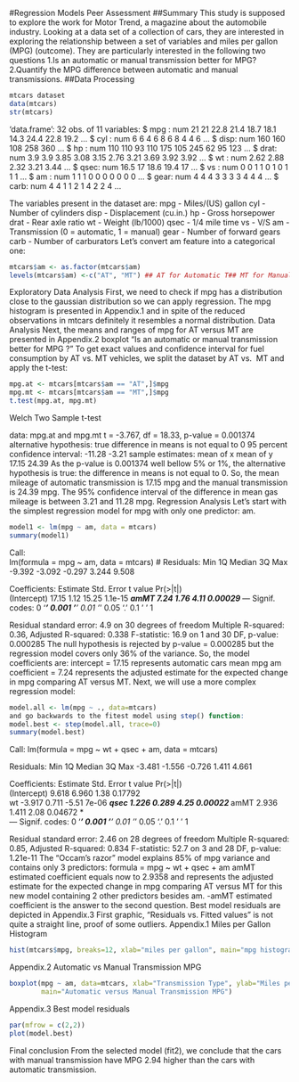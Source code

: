 #Regression Models Peer Assessment 
##Summary
This study is supposed to explore the work for Motor Trend, a magazine about the automobile industry. Looking at a data 
set of a collection of cars, they are interested in exploring the relationship between a set of variables and miles per
gallon (MPG) (outcome). They are particularly interested in the following two questions
1.Is an automatic or manual transmission better for MPG?
2.Quantify the MPG difference between automatic and manual transmissions.
##Data Processing
```r
mtcars dataset
data(mtcars)
str(mtcars)
```
 'data.frame':   	 32 obs. of  11 variables:
   $ mpg : num 	 21 21 22.8 21.4 18.7 18.1 14.3 24.4 22.8 19.2 ...
   $ cyl : num 		 6 6 4 6 8 6 8 4 4 6 ...
   $ disp: num 	 160 160 108 258 360 ...
   $ hp  : num  	110 110 93 110 175 105 245 62 95 123 ...
   $ drat: num		 3.9 3.9 3.85 3.08 3.15 2.76 3.21 3.69 3.92 3.92 ...
   $ wt  : num 		2.62 2.88 2.32 3.21 3.44 ...
    $ qsec: num  	16.5 17 18.6 19.4 17 ...
   $ vs  : num  		0 0 1 1 0 1 0 1 1 1 ...
   $ am  : num  	1 1 1 0 0 0 0 0 0 0 ...
   $ gear: num  	4 4 4 3 3 3 3 4 4 4 ...
   $ carb: num  	4 4 1 1 2 1 4 2 2 4 ...

The variables present in the dataset are:
mpg - Miles/(US) gallon
cyl - Number of cylinders
disp - Displacement (cu.in.)
hp - Gross horsepower
drat - Rear axle ratio
wt - Weight (lb/1000)
qsec - 1/4 mile time
vs - V/S
am - Transmission (0 = automatic, 1 = manual)
gear - Number of forward gears
carb - Number of carburators
Let's convert am feature into a categorical one:
```r
mtcars$am <- as.factor(mtcars$am)
levels(mtcars$am) <-c("AT", "MT") ## AT for Automatic T## MT for Manual 
```
Exploratory Data Analysis
First, we need to check if mpg has a distribution close to the gaussian distribution so we can apply regression.
The mpg histogram is presented in Appendix.1 and in spite of the reduced observations in mtcars definitely it resembles 
a normal distribution.
Data Analysis
Next, the means and ranges of mpg for AT versus MT are presented in Appendix.2 boxplot
“Is an automatic or manual transmission better for MPG ?”
To get exact values and confidence interval for fuel consumption by AT vs. MT vehicles, we split the dataset by AT vs. 
MT
and apply the t-test:
```r
mpg.at <- mtcars[mtcars$am == "AT",]$mpg
mpg.mt <- mtcars[mtcars$am == "MT",]$mpg
t.test(mpg.at, mpg.mt) 
```
 
  Welch Two Sample t-test
 
 data:  mpg.at and mpg.mt
 t = -3.767, df = 18.33, p-value = 0.001374
 alternative hypothesis: true difference in means is not equal to 0
 95 percent confidence interval:
  -11.28  -3.21
 sample estimates:
 mean of x mean of y 
     17.15     24.39
As the p-value is 0.001374 well bellow 5% or 1%, the alternative hypothesis is true: the difference in means is not 
equal to 0. So, the mean mileage of automatic transmission is 17.15 mpg and the manual transmission is 24.39 mpg.
The 95% confidence interval of the difference in mean gas mileage is between 3.21 and 11.28 mpg.
Regression Analysis
Let's start with the simplest regression model for mpg with only one predictor: am.
```r
model1 <- lm(mpg ~ am, data = mtcars)
summary(model1)
```
 
 Call:	
 lm(formula = mpg ~ am, data = mtcars)
# 
 Residuals:
    Min    	 1Q Median   	  3Q    	Max 
 -9.392 	-3.092 -0.297 	 3.244 	 9.508 
 
 Coefficients:
             	Estimate Std. 	Error      t  value  Pr(>|t|)    
 (Intercept)    17.15        	1.12   	15.25  	1.1e-15 ***
  amMT          	  7.24       	1.76   	 4.11 	 0.00029 ***
 ---
 Signif. codes:  0 '***' 0.001 '**' 0.01 '*' 0.05 '.' 0.1 ' ' 1
 
 Residual standard error: 4.9 on 30 degrees of freedom
 Multiple R-squared:  0.36,   Adjusted R-squared:  0.338 
 F-statistic: 16.9 on 1 and 30 DF,  p-value: 0.000285
The null hypothesis is rejected by p-value = 0.000285 but the regression model covers only 36% of the variance.
So, the model coefficients are:
intercept = 17.15 represents automatic cars mean mpg
am coefficient = 7.24 represents the adjusted estimate for the expected change in mpg comparing AT versus MT.
Next, we will use a more complex regression model:
```r
model.all <- lm(mpg ~ ., data=mtcars)
and go backwards to the fitest model using step() function:
model.best <- step(model.all, trace=0)
summary(model.best)
```
 
 Call:
 lm(formula = mpg ~ wt + qsec + am, data = mtcars)
 
 Residuals:
    Min    	 1Q Median  	   3Q   	 Max 
 -3.481	 -1.556 -0.726 	 1.411  	4.661 
 
 Coefficients:
             	Estimate Std. 	Error    t   value	 Pr(>|t|)    
 (Intercept)       9.618  	  	 6.960    1.38  	0.17792    
 wt          	  -3.917     	 0.711   -5.51    	7e-06 ***
 qsec           	    1.226      	0.289     4.25 	 0.00022 ***
 amMT           	    2.936      	1.411    2.08   	 0.04672 *  
 ---
 Signif. codes:  0 '***' 0.001 '**' 0.01 '*' 0.05 '.' 0.1 ' ' 1
 
 Residual standard error: 2.46 on 28 degrees of freedom
 Multiple R-squared:  0.85,   Adjusted R-squared:  0.834 
 F-statistic: 52.7 on 3 and 28 DF,  p-value: 1.21e-11
The “Occam's razor” model explains 85% of mpg variance and contains only 3 predictors:
formula = mpg ~ wt + qsec + am
amMT estimated coefficient equals now to 2.9358 and represents the adjusted estimate for the expected change in mpg 
comparing AT versus MT for this new model containing 2 other predictors besides am.
-amMT estimated coefficient is the answer to the second question.
Best model residuals are depicted in Appendix.3
First graphic, “Residuals vs. Fitted values” is not quite a straight line, proof of some outliers.
Appendix.1 Miles per Gallon Histogram
```r
hist(mtcars$mpg, breaks=12, xlab="miles per gallon", main="mpg histogram", col="green")
```
 
Appendix.2 Automatic vs Manual Transmission MPG
```r
boxplot(mpg ~ am, data=mtcars, xlab="Transmission Type", ylab="Miles per Gallon",
        main="Automatic versus Manual Transmission MPG")
``` 
 
Appendix.3 Best model residuals
```r
par(mfrow = c(2,2))
plot(model.best)
```
 
Final conclusion
From the selected model (fit2), we conclude that the cars with manual transmission have MPG 2.94 higher than the cars 
with automatic transmission.


